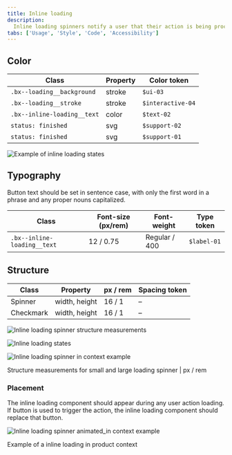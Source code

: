 ```yaml
---
title: Inline loading
description:
  Inline loading spinners notify a user that their action is being processed.
tabs: ['Usage', 'Style', 'Code', 'Accessibility']
---
```


## Color

| Class                       | Property | Color token       |
| --------------------------- | -------- | ----------------- |
| `.bx--loading__background`  | stroke   | `$ui-03`          |
| `.bx--loading__stroke`      | stroke   | `$interactive-04` |
| `.bx--inline-loading__text` | color    | `$text-02`        |
| `status: finished`          | svg      | `$support-02`     |
| `status: finished`          | svg      | `$support-01`     |

<Row>
<Column colLg={8}>

![Example of inline loading states](images/inline-loading-states.png)

</Column>
</Row>

## Typography

Button text should be set in sentence case, with only the first word in a phrase
and any proper nouns capitalized.

| Class                       | Font-size (px/rem) | Font-weight   | Type token  |
| --------------------------- | ------------------ | ------------- | ----------- |
| `.bx--inline-loading__text` | 12 / 0.75          | Regular / 400 | `$label-01` |

## Structure

| Class     | Property      | px / rem | Spacing token |
| --------- | ------------- | -------- | ------------- |
| Spinner   | width, height | 16 / 1   | –             |
| Checkmark | width, height | 16 / 1   | –             |

<div className="image--fixed">

![Inline loading spinner structure measurements](images/inline-loading-style-1.png)

</div>

<div className="image--fixed">

![Inline loading states](images/inline-loading-style-2.png)

</div>

<div className="image--fixed">

![Inline loading spinner in context example](images/inline-loading-style-3.png)

</div>

<Caption>
  Structure measurements for small and large loading spinner | px / rem
</Caption>

### Placement

The inline loading component should appear during any user action loading. If
button is used to trigger the action, the inline loading component should
replace that button.

<div className="image--fixed">

![Inline loading spinner animated_in context example](images/inline-loading-animated.gif)

</div>

<Caption>Example of a inline loading in product context</Caption>
